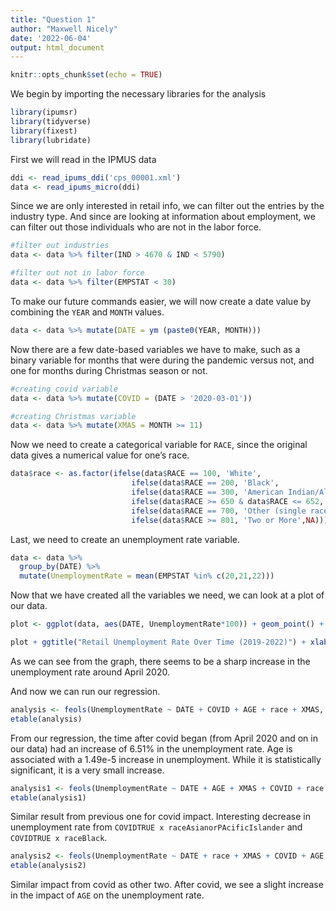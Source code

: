 ---
title: "Question 1"
author: "Maxwell Nicely"
date: '2022-06-04'
output: html_document
---

```{r setup, include=FALSE}
knitr::opts_chunk$set(echo = TRUE)
```

We begin by importing the necessary libraries for the analysis
```{r}
library(ipumsr)
library(tidyverse)
library(fixest)
library(lubridate)
```

First we will read in the IPMUS data
```{r}
ddi <- read_ipums_ddi('cps_00001.xml')
data <- read_ipums_micro(ddi)
```

Since we are only interested in retail info, we can filter out the entries by the industry type. And since are looking at information about employment, we can filter out those individuals who are not in the labor force.
```{r}
#filter out industries
data <- data %>% filter(IND > 4670 & IND < 5790)

#filter out not in labor force
data <- data %>% filter(EMPSTAT < 30)
```

To make our future commands easier, we will now create a date value by combining the `YEAR` and `MONTH` values.
```{r}
data <- data %>% mutate(DATE = ym (paste0(YEAR, MONTH)))
```

Now there are a few date-based variables we have to make, such as a binary variable for months that were during the pandemic versus not, and one for months during Christmas season or not.
```{r}
#creating covid variable
data <- data %>% mutate(COVID = (DATE > '2020-03-01'))

#creating Christmas variable
data <- data %>% mutate(XMAS = MONTH >= 11)
```

Now we need to create a categorical variable for `RACE`, since the original data gives a numerical value for one's race.
```{r}
data$race <- as.factor(ifelse(data$RACE == 100, 'White',
                           ifelse(data$RACE == 200, 'Black',
                           ifelse(data$RACE == 300, 'American Indian/Aleut/Eskimo',
                           ifelse(data$RACE >= 650 & data$RACE <= 652, 'Asian or Pacific Islander',
                           ifelse(data$RACE == 700, 'Other (single race)',
                           ifelse(data$RACE >= 801, 'Two or More',NA)))))))
```

Last, we need to create an unemployment rate variable.
```{r}
data <- data %>%
  group_by(DATE) %>%
  mutate(UnemploymentRate = mean(EMPSTAT %in% c(20,21,22)))
```

Now that we have created all the variables we need, we can look at a plot of our data.
```{r}
plot <- ggplot(data, aes(DATE, UnemploymentRate*100)) + geom_point() + geom_vline(xintercept = as.numeric(as.Date('2020-03-15')))

plot + ggtitle("Retail Unemployment Rate Over Time (2019-2022)") + xlab('Date') +ylab('Unemployment Rate (in percentage values)')
```

As we can see from the graph, there seems to be a sharp increase in the unemployment rate around April 2020.

And now we can run our regression.
```{r}
analysis <- feols(UnemploymentRate ~ DATE + COVID + AGE + race + XMAS, data = data)
etable(analysis)
```
From our regression, the time after covid began (from April 2020 and on in our data) had an increase of 6.51% in the unemployment rate. Age is associated with a 1.49e-5 increase in unemployment. While it is statistically significant, it is a very small increase.

```{r}
analysis1 <- feols(UnemploymentRate ~ DATE + AGE + XMAS + COVID + race + COVID:race, data = data)
etable(analysis1)
```
Similar result from previous one for covid impact. Interesting decrease in unemployment rate from `COVIDTRUE x raceAsianorPAcificIslander` and `COVIDTRUE x raceBlack`.

```{r}
analysis2 <- feols(UnemploymentRate ~ DATE + race + XMAS + COVID + AGE + COVID:AGE, data = data)
etable(analysis2)
```
Similar impact from covid as other two. After covid, we see a slight increase in the impact of `AGE` on the unemployment rate.

